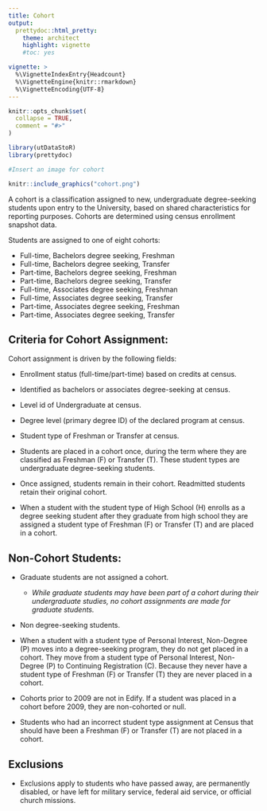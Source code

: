 ```yaml
---
title: Cohort
output: 
  prettydoc::html_pretty:
    theme: architect
    highlight: vignette
    #toc: yes

vignette: >
  %\VignetteIndexEntry{Headcount}
  %\VignetteEngine{knitr::rmarkdown}
  %\VignetteEncoding{UTF-8}
---
```


```r
knitr::opts_chunk$set(
  collapse = TRUE,
  comment = "#>"
)
```

```r
library(utDataStoR)
library(prettydoc)
```


```r
#Insert an image for cohort

knitr::include_graphics("cohort.png")
```

A cohort is a classification assigned to new, undergraduate degree-seeking students upon entry to the University, based on shared characteristics for reporting purposes. Cohorts are determined using census enrollment snapshot data.

Students are assigned to one of eight cohorts:

- Full-time, Bachelors degree seeking, Freshman
- Full-time, Bachelors degree seeking, Transfer
- Part-time, Bachelors degree seeking, Freshman
- Part-time, Bachelors degree seeking, Transfer
- Full-time, Associates degree seeking, Freshman
- Full-time, Associates degree seeking, Transfer
- Part-time, Associates degree seeking, Freshman
- Part-time, Associates degree seeking, Transfer

## Criteria for Cohort Assignment:

Cohort assignment is driven by the following fields:

- Enrollment status (full-time/part-time) based on credits at census.
- Identified as bachelors or associates degree-seeking at census.
- Level id of Undergraduate at census.
- Degree level (primary degree ID) of the declared program at census.
- Student type of Freshman or Transfer at census.

- Students are placed in a cohort once, during the term where they are classified as Freshman (F) or Transfer (T). These student types are undergraduate degree-seeking students. 

- Once assigned, students remain in their cohort. Readmitted students retain their original cohort.

- When a student with the student type of High School (H) enrolls as a degree seeking student after they graduate from high school they are assigned a student type of Freshman (F) or Transfer (T) and are placed in a cohort.

## Non-Cohort Students:

- Graduate students are not assigned a cohort.
  - *While graduate students may have been part of a cohort during their undergraduate studies, no cohort assignments are made for graduate students.* 

- Non degree-seeking students.

- When a student with a student type of Personal Interest, Non-Degree (P) moves into a degree-seeking program, they do not get placed in a cohort. They move from a student type of Personal Interest, Non-Degree (P) to Continuing Registration (C). Because they never have a student type of Freshman (F) or Transfer (T) they are never placed in a cohort.

- Cohorts prior to 2009 are not in Edify. If a student was placed in a cohort before 2009, they are non-cohorted or null.
	
- Students who had an incorrect student type assignment at Census that should have been a Freshman (F) or Transfer (T) are not placed in a cohort. 
	
## Exclusions

- Exclusions apply to students who have passed away, are permanently disabled, or have left for military service, federal aid service, or official church missions.


	

		
